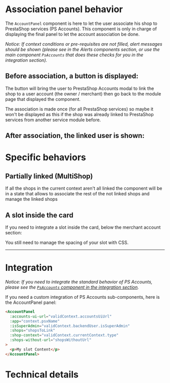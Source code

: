 

<Meta title="Components/Panels/AccountPanel"/>

# Association panel behavior

The `AccountPanel` component is here to let the user associate his shop to PrestaShop services (PS Accounts).
This component is only in charge of displaying the final panel to let the account association be done.

_Notice: If context conditions or pre-requisites are not filled, alert messages should be shown (please
see in the Alerts components section, or use the main component `PsAccounts` that does these checks for
you in the integration section)._

## Before association, a button is displayed:

<Story of={NotLinked} height='175px'/>

The button will bring the user to PrestaShop Accounts modal to link the shop to a user account (the owner / merchant)
then go back to the module page that displayed the component.

The association is made once (for all PrestaShop services) so maybe it won't be displayed as this
if the shop was already linked to PrestaShop services from another service module before.


## After association, the linked user is shown:

<Story of={Linked} height='175px'/>

# Specific behaviors

## Partially linked (MultiShop)

If all the shops in the current context aren't all linked the component will be in a state that allows to associate the rest of the not linked shops and manage the linked shops

<Story of={PartiallyLinked} height='175px'/>


## A slot inside the card

If you need to integrate a slot inside the card, below the merchant account section:

<Story of={SlotTemplate} height='175px' />

You still need to manage the spacing of your slot with CSS.


---
# Integration

_Notice: If you need to integrate the standard behavior of PS Accounts, please see the
[`PsAccounts` component in the integration section](?path=/docs/integration-psaccounts-panel--connected)._

If you need a custom integration of PS Accounts sub-components, here is the AccountPanel panel:

```html
<AccountPanel
  :accounts-ui-url="validContext.accountsUiUrl"
  :app="context.psxName"
  :isSuperAdmin="validContext.backendUser.isSuperAdmin"
  :shops="shopsToLink"
  :shop-context="validContext.currentContext.type"
  :shops-without-url="shopsWithoutUrl"
>
  <p>My slot Content</p>
</AccountPanel>
```

# Technical details

<Description of={AccountPanel} />
<ArgTypes of={AccountPanel} />
